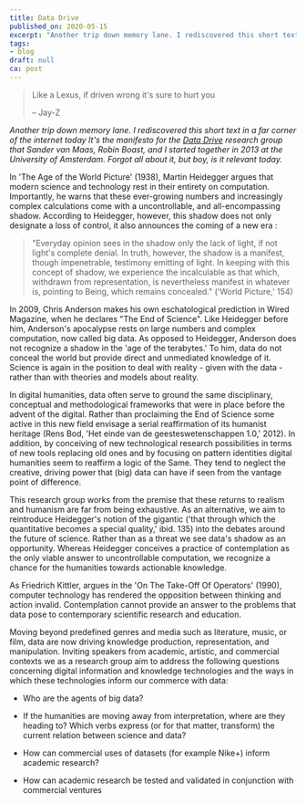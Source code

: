 ```yaml
---
title: Data Drive
published_on: 2020-05-15
excerpt: "Another trip down memory lane. I rediscovered this short text \nsomewhere in a far corner of the internet today It's the\nmanifesto for the Data Drive research group that Sander van\nMaas, Robin Boast, and I started together in 2013 at the\nUniversity of Amsterdam. Forgot all about it, but boy, is it.  \nrelevant today.\n"
tags:
- blog
draft: null
ca: post
---
```



 > 
 > Like a Lexus, if driven wrong it's sure to hurt you
 > 
 > – Jay-Z

*Another trip down memory lane. I rediscovered this short text in a far corner of the internet today It's the manifesto for the [Data Drive](https://www.uva.nl/binaries/content/assets/faculteiten/faculteit-der-geesteswetenschappen/onderzoek/new-research-organisation/hoogstad-jan-hein--boast-robin--maas-sander-van---data-drive.pdf) research group that Sander van Maas, Robin Boast, and I started together in 2013 at the University of Amsterdam.  Forgot all about it, but boy, is it relevant today.*

In 'The Age of the World Picture' (1938), Martin Heidegger argues that modern science and technology rest in their entirety on computation. Importantly, he warns that these ever-growing numbers and increasingly complex calculations come with a uncontrollable, and all-encompassing shadow. According to Heidegger, however, this shadow does not only designate a loss of control, it also announces the coming of a new era :

 > 
 > "Everyday opinion sees in the shadow only the lack of light, 
 > if not light's complete denial. In truth, however, the shadow 
 > is a manifest, though impenetrable, testimony emitting of light. 
 > In keeping with this concept of shadow, we experience the incalculable 
 > as that which, withdrawn from representation, is nevertheless 
 > manifest in whatever is, pointing to Being, 
 > which remains concealed." ('World Picture,' 154)

In 2009, Chris Anderson makes his own eschatological prediction in Wired Magazine, when he declares "The End of Science". Like Heidegger before him, Anderson's apocalypse rests on large numbers and complex computation, now called big data. As opposed to Heidegger, Anderson does not recognize a shadow in the 'age of the terabytes.' To him, data do not conceal the world but provide direct and unmediated knowledge of it. Science is again in the position to deal with reality - given with the data - rather than with theories and models about reality.

In digital humanities, data often serve to ground the same disciplinary, conceptual and methodological frameworks that were in place before the advent of the digital. Rather than proclaiming the End of Science some active in this new field envisage a serial reaffirmation of its humanist heritage (Rens Bod, 'Het einde van de geesteswetenschappen 1.0,' 2012). In addition, by conceiving of new technological research possibilities in terms of new tools replacing old ones and by focusing on pattern identities digital humanities seem to reaffirm a logic of the Same. They tend to neglect the creative, driving power that (big) data can have if seen from the vantage point of difference. 

This research group works from the premise that these returns to realism and humanism are far from being exhaustive. As an alternative, we aim to reintroduce Heidegger's notion of the gigantic ('that through which the quantitative becomes a special quality,' ibid. 135) into the debates around the future of science. Rather than as a threat we see data's shadow as an opportunity. Whereas Heidegger conceives a practice of contemplation as the only viable answer to uncontrollable computation, we recognize a chance for the humanities towards actionable knowledge. 

As Friedrich Kittler, argues in the 'On The Take-Off Of Operators' (1990), computer technology has rendered the opposition between thinking and action invalid. Contemplation cannot provide an answer to the problems that data pose to contemporary scientific research and education.

Moving beyond predefined genres and media such as literature, music, or film, data are now driving knowledge production, representation, and manipulation. Inviting speakers from academic, artistic, and commercial contexts we as a research group aim to address the following questions concerning digital information and knowledge technologies and the ways in which these technologies inform our commerce with data: 

* Who are the agents of big data?

* If the humanities are moving away from interpretation, where are they heading to? Which verbs express (or for that matter, transform) the current relation between science and data?

* How can commercial uses of datasets (for example Nike+) inform academic research?

* How can academic research be tested and validated in conjunction with commercial ventures
